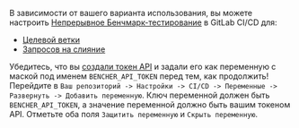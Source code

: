 В зависимости от вашего варианта использования, вы можете настроить [Непрерывное Бенчмарк-тестирование][continuous benchmarking] в GitLab CI/CD для:

- [Целевой ветки](#target-branch)
- [Запросов на слияние](#merge-requests)

Убедитесь, что вы [создали токен API][created an api token]
и задали его как переменную с маской под именем `BENCHER_API_TOKEN` перед тем, как продолжить!
Перейдите в `Ваш репозиторий -> Настройки -> CI/CD -> Переменные -> Развернуть -> Добавить переменную`.
Ключ переменной должен быть `BENCHER_API_TOKEN`, а значение переменной должно быть вашим токеном API.
Отметьте оба поля `Защитить переменную` и `Скрыть переменную`.

[continuous benchmarking]: /ru/docs/explanation/continuous-benchmarking/
[created an api token]: /ru/docs/tutorial/quick-start/#create-an-api-token

[target branch]: #target-branch
[merge requests]: #merge-requests